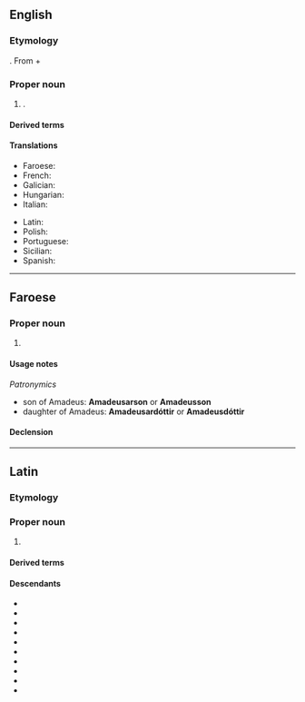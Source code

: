 ==English==
{{wikipedia|lang=en|dab=Amadeus (disambiguation)|Amadeus}}

===Etymology===
{{bor|en|la|Amadeus}}. From {{etyl|la|en}} {{m|la|amo||love}} + {{m|la|deus||god}}

===Proper noun===
{{en-proper noun}}

# {{given name|en|male|from=Latin}}.

====Derived terms====
{{col3|en|
|Amadea
}}

====Translations====
{{trans-top|male given name}}
* Faroese: {{t|fo|Amadeus|m}}
* French: {{t+|fr|Amédée|m}}
* Galician: {{t|gl|Amadeu|m}}
* Hungarian: {{t|hu|Amadé}}
* Italian: {{t+|it|Amedeo|m}}
{{trans-mid}}
* Latin: {{t|la|Amadeus|m}}
* Polish: {{t+|pl|Amadeusz|m}}
* Portuguese: {{t|pt|Amadeu|m}}
* Sicilian: {{t|scn|Amideu|m}}
* Spanish: {{t+|es|Amadeo|m}}
{{trans-bottom}}

----

==Faroese==

===Proper noun===
{{head|fo|proper noun|g=m}}

# {{given name|fo|male}}

====Usage notes====
''Patronymics''
* son of Amadeus: '''Amadeusarson''' or '''Amadeusson'''
* daughter of Amadeus: '''Amadeusardóttir''' or '''Amadeusdóttir'''

====Declension====
{{fo-decl-proper-noun-s-indef|Amadeus|Amadeus|Amadeusi|Amadeusar, Amadeus}}

----

==Latin==

===Etymology===
{{compound|la|amo|gloss1=love|deus|gloss2=god}}

===Proper noun===
{{head|la|proper noun|m}}

# {{given name|la|male|eq=Amadeus}}

====Derived terms====
{{col3|la|
|[[Amadea]] {{q|f}}
}}

====Descendants====
{{top3}}
* {{desc|en|Amadeus}}
* {{desc|fo|Amadeus}}
* {{desc|fr|Amédée}}
* {{desc|gl|Amadeu}}
* {{desc|hu|Amadé}}
* {{desc|it|Amedeo}}
* {{desc|pl|Amadeusz}}
* {{desc|pt|Amadeu}}
* {{desc|scn|Amideu}}
* {{desc|es|Amadeo}}
{{bottom}}